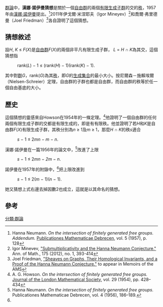 [[群論|群論]]中，'''漢娜·諾伊曼猜想'''是關於一個[[自由群|自由群]]的兩個[[有限生成群|有限生成]][[子群|子群]]的交的[[群的秩|秩]]，1957年由[[漢娜·諾伊曼|漢娜·諾伊曼]]提出。<ref name="HN57">Hanna Neumann. ''On the intersection of finitely generated free groups. Addendum.'' [[Publicationes_Mathematicae_Debrecen|Publicationes Mathematicae Debrecen]], vol. 5 (1957), p. 128</ref>2011年伊戈爾·米涅耶夫（Igor Mineyev）<ref name="proof">Igor Minevev,
[http://annals.math.princeton.edu/2012/175-1/p11/ "Submultiplicativity and the Hanna Neumann Conjecture."] {{Wayback|url=http://annals.math.princeton.edu/2012/175-1/p11/ |date=20150926061555 }}
Ann. of Math., 175 (2012), no. 1, 393-414</ref>和喬爾·弗里德曼（Joel Friedman）<ref name="proof2">Joel Friedman,
[http://www.math.ubc.ca/~jf/pubs/web_stuff/shnc_memoirs.pdf "Sheaves on Graphs, Their Homological Invariants, and a Proof of the Hanna Neumann Conjecture."] {{Wayback|url=http://www.math.ubc.ca/~jf/pubs/web_stuff/shnc_memoirs.pdf |date=20160304195536 }}
to appear in Memoirs of the AMS</ref>各自證明了這個猜想。

==猜想敘述==
設''H'', ''K'' ≤ ''F''(''X'')是[[自由群|自由群]]''F''(''X'')的兩個非平凡有限生成子群， ''L'' = ''H'' ∩ ''K''為其交，這個猜想指
:rank(''L'') − 1 ≤ (rank(''H'') − 1)(rank(''K'') − 1).
其中對[[群|群]]''G''，rank(''G'')為其[[群的秩|秩]]，即''G''的[[群的生成集合|生成集合]]的最小大小。按尼爾森－施賴埃爾（Nielsen-Schreier）定理，自由群的子群也都是自由群，而自由群的秩等於任一個自由基底的大小。

==歷史==
這個猜想的靈感來自Howson在1954年的一條定理。<ref>A. G. Howson. ''On the intersection of finitely generated free groups.'' [[Journal_of_the_London_Mathematical_Society|Journal of the London Mathematical Society]], vol. 29 (1954), pp. 428–434</ref>他證明了一個自由群的任何兩個有限生成子群的交都是有限生成的，即是有有限秩。他並證明了若''H''和''K''是自由群''F''(''X'')有限生成子群，其秩分別為''n'' ≥ 1及''m'' ≥ 1，那麼''H'' ∩ ''K''的秩''s''適合
: ''s'' − 1 ≤ 2''mn'' − ''m'' − ''n''.
漢娜·諾伊曼在一篇1956年的論文中，<ref>Hanna Neumann. ''On the intersection of finitely generated free groups.'' Publicationes Mathematicae Debrecen, vol. 4 (1956), 186–189.</ref>改進了上限
: ''s'' − 1 ≤ 2''mn'' − ''2m'' − ''n''.
諾伊曼在1957年的附錄中，<ref name="HN57"/>把上限改進到
: ''s'' − 1 ≤ 2(''m'' − 1)(''n'' − 1).
她又猜想上式右邊去掉因數2也成立，這就是以其命名的猜想。

==參考==
{{reflist}}

[[分類:群論|分類:群論]]